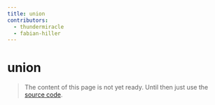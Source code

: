 ```yaml
---
title: union
contributors:
  - thundermiracle
  - fabian-hiller
---
```


# union

> The content of this page is not yet ready. Until then just use the [source code](https://github.com/fabian-hiller/valibot/blob/main/library/src/schemas/union/union.ts).
